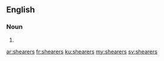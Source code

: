 ==English==

===Noun===
{{head|en|plural}}

# {{plural of|shearer|lang=en|nocat=1}}

[[ar:shearers]]
[[fr:shearers]]
[[ku:shearers]]
[[my:shearers]]
[[sv:shearers]]